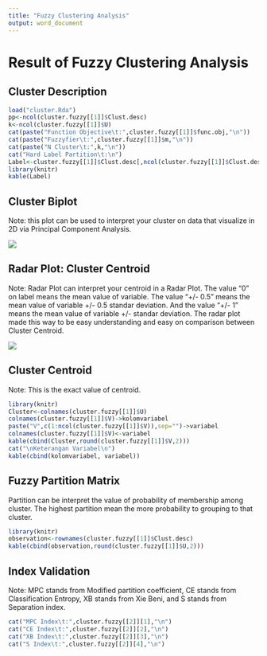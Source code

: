 ---
title: "Fuzzy Clustering Analysis"
output: word_document
---

# __Result of Fuzzy Clustering Analysis__

## Cluster Description
```{r,echo=FALSE}
load("cluster.Rda")
pp<-ncol(cluster.fuzzy[[1]]$Clust.desc)
k<-ncol(cluster.fuzzy[[1]]$U)
cat(paste("Function Objective\t:",cluster.fuzzy[[1]]$func.obj,"\n"))
cat(paste("Fuzzyfier\t:",cluster.fuzzy[[1]]$m,"\n"))
cat(paste("N Cluster\t:",k,"\n"))
cat("Hard Label Partition\t:\n")
Label<-cluster.fuzzy[[1]]$Clust.desc[,ncol(cluster.fuzzy[[1]]$Clust.desc)]
library(knitr)
kable(Label)

```

## Cluster Biplot
Note: this plot can be used to interpret your cluster on data that visualize in 2D via Principal Component Analysis.

![](Biplot.png)

## Radar Plot: Cluster Centroid
Note: Radar Plot can interpret your centroid in a Radar Plot. The value "0" on label means the mean value of variable. The value "+/- 0.5" means the mean value of variable +/- 0.5 standar deviation. And the value "+/- 1" means the mean value of variable +/- standar deviation. The radar plot made this way to be easy understanding and easy on comparison between Cluster Centroid.

![](Radar.png)

## Cluster Centroid
Note: This is the exact value of centroid.
```{r, echo=FALSE}
library(knitr)
Cluster<-colnames(cluster.fuzzy[[1]]$U)
colnames(cluster.fuzzy[[1]]$V)->kolomvariabel
paste("V",c(1:ncol(cluster.fuzzy[[1]]$V)),sep="")->variabel
colnames(cluster.fuzzy[[1]]$V)<-variabel
kable(cbind(Cluster,round(cluster.fuzzy[[1]]$V,2)))
cat("\nKeterangan Variabel\n")
kable(cbind(kolomvariabel, variabel))
```

## Fuzzy Partition Matrix
Partition can be interpret the value of probability of membership among cluster. The highest partition mean the more probability to grouping to that cluster.
```{r, echo=FALSE}
library(knitr)
observation<-rownames(cluster.fuzzy[[1]]$Clust.desc)
kable(cbind(observation,round(cluster.fuzzy[[1]]$U,2)))

```

## Index Validation
Note: MPC stands from Modified partition coefficient, CE stands from Classification Entropy, XB stands from Xie Beni, and S stands from Separation index.
```{r, echo=F}
cat("MPC Index\t:",cluster.fuzzy[[2]][1],"\n")
cat("CE Index\t:",cluster.fuzzy[[2]][2],"\n")
cat("XB Index\t:",cluster.fuzzy[[2]][3],"\n")
cat("S Index\t:",cluster.fuzzy[[2]][4],"\n")
```

